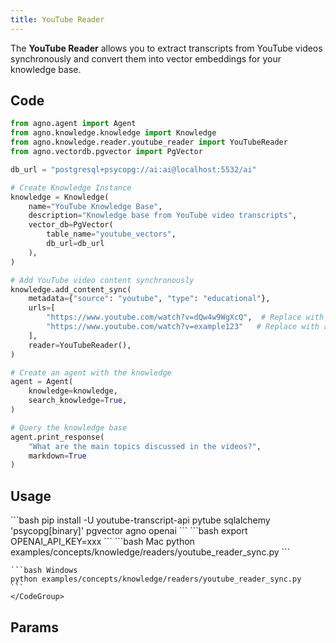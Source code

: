 ```yaml
---
title: YouTube Reader
---
```


The **YouTube Reader** allows you to extract transcripts from YouTube videos synchronously and convert them into vector embeddings for your knowledge base.

## Code

```python examples/concepts/knowledge/readers/youtube_reader_sync.py
from agno.agent import Agent
from agno.knowledge.knowledge import Knowledge
from agno.knowledge.reader.youtube_reader import YouTubeReader
from agno.vectordb.pgvector import PgVector

db_url = "postgresql+psycopg://ai:ai@localhost:5532/ai"

# Create Knowledge Instance
knowledge = Knowledge(
    name="YouTube Knowledge Base",
    description="Knowledge base from YouTube video transcripts",
    vector_db=PgVector(
        table_name="youtube_vectors", 
        db_url=db_url
    ),
)

# Add YouTube video content synchronously
knowledge.add_content_sync(
    metadata={"source": "youtube", "type": "educational"},
    urls=[
        "https://www.youtube.com/watch?v=dQw4w9WgXcQ",  # Replace with actual educational video
        "https://www.youtube.com/watch?v=example123"   # Replace with actual video URL
    ],
    reader=YouTubeReader(),
)

# Create an agent with the knowledge
agent = Agent(
    knowledge=knowledge,
    search_knowledge=True,
)

# Query the knowledge base
agent.print_response(
    "What are the main topics discussed in the videos?",
    markdown=True
)
```

## Usage

<Steps>
  <Snippet file="create-venv-step.mdx" />

  <Step title="Install libraries">
    ```bash
    pip install -U youtube-transcript-api pytube sqlalchemy 'psycopg[binary]' pgvector agno openai
    ```
  </Step>

  <Step title="Set environment variables">
    ```bash
    export OPENAI_API_KEY=xxx
    ```
  </Step>

  <Snippet file="run-pgvector-step.mdx" />

  <Step title="Run Agent">
    <CodeGroup>
    ```bash Mac
    python examples/concepts/knowledge/readers/youtube_reader_sync.py
    ```

    ```bash Windows
    python examples/concepts/knowledge/readers/youtube_reader_sync.py
    ```
    </CodeGroup>
  </Step>
</Steps>

## Params

<Snippet file="youtube-reader-reference.mdx" /> 


